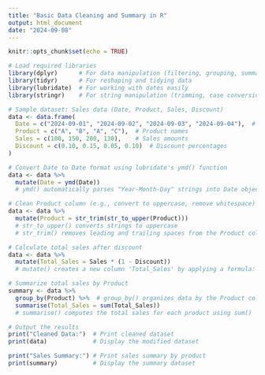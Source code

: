 ---
title: "Basic Data Cleaning and Summary in R"
output: html_document
date: "2024-09-08"
---

```{r setup, include=FALSE}
knitr::opts_chunk$set(echo = TRUE)
```

```{r}
# Load required libraries
library(dplyr)      # For data manipulation (filtering, grouping, summarizing)
library(tidyr)      # For reshaping and tidying data
library(lubridate)  # For working with dates easily
library(stringr)    # For string manipulation (trimming, case conversion, etc.)
```

```{r}
# Sample dataset: Sales data (Date, Product, Sales, Discount)
data <- data.frame(
  Date = c("2024-09-01", "2024-09-02", "2024-09-03", "2024-09-04"),  # Date column in string format
  Product = c("A", "B", "A", "C"),  # Product names
  Sales = c(100, 150, 200, 130),    # Sales amounts
  Discount = c(0.10, 0.15, 0.05, 0.10)  # Discount percentages
)
```

```{r}
# Convert Date to Date format using lubridate's ymd() function
data <- data %>%
  mutate(Date = ymd(Date))  
  # ymd() automatically parses "Year-Month-Day" strings into Date objects

# Clean Product column (e.g., convert to uppercase, remove whitespace)
data <- data %>%
  mutate(Product = str_trim(str_to_upper(Product)))
  # str_to_upper() converts strings to uppercase
  # str_trim() removes leading and trailing spaces from the Product column
```

```{r}
# Calculate total sales after discount
data <- data %>%
  mutate(Total_Sales = Sales * (1 - Discount))
  # mutate() creates a new column 'Total_Sales' by applying a formula: Sales * (1 - Discount)

# Summarize total sales by Product
summary <- data %>%
  group_by(Product) %>%  # group_by() organizes data by the Product column
  summarise(Total_Sales = sum(Total_Sales))  
  # summarise() computes the total sales for each product using sum()
```

```{r}
# Output the results
print("Cleaned Data:")  # Print cleaned dataset
print(data)             # Display the modified dataset

print("Sales Summary:") # Print sales summary by product
print(summary)          # Display the summary dataset
```